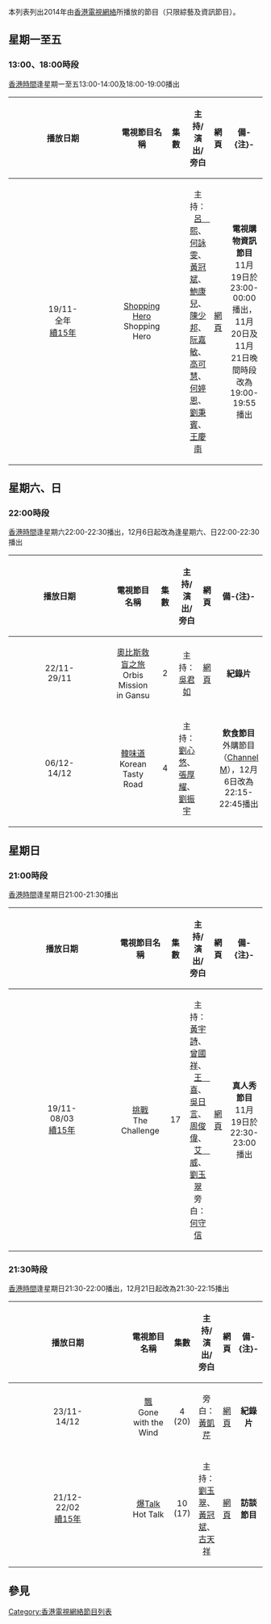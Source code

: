 本列表列出2014年由[[香港電視網絡|香港電視網絡]]所播放的節目（只限綜藝及資訊節目）。

==星期一至五==
===13:00、18:00時段===
[[香港時間|香港時間]]逢星期一至五13:00-14:00及18:00-19:00播出
{| border="1" cellpadding="4" cellspacing="0" style="margin: 1em 1em 1em 0; background: #F9F9F9; border: 1px #AAA solid; border-collapse: collapse; font-size: 90%;"
! align=center width=7% bgcolor="silver"| 播放日期
! align=center width=21% bgcolor="silver"| 電視節目名稱
! align=center width=4% bgcolor="silver"| 集數
! align=center width=29% bgcolor="silver"| 主持/演出/旁白
! align=center width=6% bgcolor="silver"| 網頁
! align=center width=20% bgcolor="silver"| 備-{注}-
|-
|19/11-<br/>全年<br/>[[香港電視網絡電視節目列表_(2015年)|續15年]]||[[Shopping_Hero|Shopping Hero]]<br/>Shopping Hero||||主持：[[呂熙|呂　熙]]、[[何詠雯|何詠雯]]、[[黃冠斌|黃冠斌]]、[[鮑康兒|鮑康兒]]、[[陳少邦|陳少邦]]、[[阮嘉敏|阮嘉敏]]、[[高可慧|高可慧]]、[[何婷恩|何婷恩]]、[[劉秉賓|劉秉賓]]、[[王慶南|王慶南]]||[https://web.archive.org/web/20141129032847/http://tv.hktvmall.com/programs/shopping-hero/ 網頁]||'''電視購物資訊節目'''<br/>11月19日於23:00-00:00播出，11月20日及11月21日晚間時段改為19:00-19:55播出
|}

==星期六、日==
===22:00時段===
[[香港時間|香港時間]]逢星期六22:00-22:30播出，12月6日起改為逢星期六、日22:00-22:30播出
{| border="1" cellpadding="4" cellspacing="0" style="margin: 1em 1em 1em 0; background: #F9F9F9; border: 1px #AAA solid; border-collapse: collapse; font-size: 90%;"
! align=center width=7% bgcolor="silver"| 播放日期
! align=center width=21% bgcolor="silver"| 電視節目名稱
! align=center width=4% bgcolor="silver"| 集數
! align=center width=29% bgcolor="silver"| 主持/演出/旁白
! align=center width=6% bgcolor="silver"| 網頁
! align=center width=20% bgcolor="silver"| 備-{注}-
|-
|22/11-<br/>29/11||[[奧比斯救盲之旅|奧比斯救盲之旅]]<br/>Orbis Mission in Gansu||2||主持：[[吳君如|吳君如]]||[https://web.archive.org/web/20141124053842/http://tv.hktvmall.com/orbis-mission-in-gansu/ 網頁]||'''紀錄片'''
|-
|06/12-<br/>14/12||[[韓味道|韓味道]]<br/>Korean Tasty Road||4||主持：[[劉心悠|劉心悠]]、[[張厚耀|張厚耀]]、[[劉振宇|劉振宇]]|| ||'''飲食節目'''<br/>外購節目（[[Channel_M|Channel M]]），12月6日改為22:15-22:45播出
|}

==星期日==
===21:00時段===
[[香港時間|香港時間]]逢星期日21:00-21:30播出
{| border="1" cellpadding="4" cellspacing="0" style="margin: 1em 1em 1em 0; background: #F9F9F9; border: 1px #AAA solid; border-collapse: collapse; font-size: 90%;"
! align=center width=7% bgcolor="silver"| 播放日期
! align=center width=21% bgcolor="silver"| 電視節目名稱
! align=center width=4% bgcolor="silver"| 集數
! align=center width=29% bgcolor="silver"| 主持/演出/旁白
! align=center width=6% bgcolor="silver"| 網頁
! align=center width=20% bgcolor="silver"| 備-{注}-
|-
|19/11-<br/>08/03<br/>[[香港電視網絡電視節目列表_(2015年)|續15年]]||[[挑戰_(綜藝節目)|挑戰]]<br/>The Challenge||17||主持：[[黃宇詩|黃宇詩]]、[[曾國祥|曾國祥]]、[[王喜|王　喜]]、[[吳日言|吳日言]]、[[周俊偉|周俊偉]]、[[艾威|艾　威]]、[[劉玉翠|劉玉翠]]<br/>旁白：[[何守信|何守信]]||[https://web.archive.org/web/20141129030531/http://tv.hktvmall.com/programs/the-challenge/ 網頁]||'''真人秀節目'''<br/>11月19日於22:30-23:00播出
|}

===21:30時段===
[[香港時間|香港時間]]逢星期日21:30-22:00播出，12月21日起改為21:30-22:15播出
{| border="1" cellpadding="4" cellspacing="0" style="margin: 1em 1em 1em 0; background: #F9F9F9; border: 1px #AAA solid; border-collapse: collapse; font-size: 90%;"
! align=center width=7% bgcolor="silver"| 播放日期
! align=center width=21% bgcolor="silver"| 電視節目名稱
! align=center width=4% bgcolor="silver"| 集數
! align=center width=29% bgcolor="silver"| 主持/演出/旁白
! align=center width=6% bgcolor="silver"| 網頁
! align=center width=20% bgcolor="silver"| 備-{注}-
|-
|23/11-<br/>14/12||[[飄_(紀錄片)|飄]]<br/>Gone with the Wind||4<br/>(20)||旁白：[[黃凱芹|黃凱芹]]||[https://web.archive.org/web/20141231072304/http://tv.hktvmall.com/programs/gone-with-the-wind/ 網頁]||'''紀錄片'''
|-
|21/12-<br/>22/02<br/>[[香港電視網絡電視節目列表_(2015年)|續15年]]||[[爆Talk|爆Talk]]<br/>Hot Talk||10<br/>(17)||主持：[[劉玉翠|劉玉翠]]、[[黃冠斌|黃冠斌]]、[[古天祥|古天祥]]||[https://web.archive.org/web/20141106085907/http://tv.hktvmall.com/hot-talk/ 網頁]||'''訪談節目'''
|}

==參見==
{{香港電視網絡節目列表索引}}

[[Category:香港電視網絡節目列表|Category:香港電視網絡節目列表]]